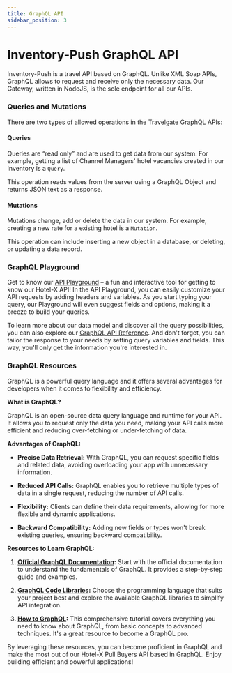 ```yaml
---
title: GraphQL API
sidebar_position: 3
---
```


# Inventory-Push GraphQL API

Inventory-Push is a travel API based on GraphQL. Unlike XML Soap APIs, GraphQL allows to request and receive only the necessary data. Our Gateway, written in NodeJS, is the sole endpoint for all our APIs.

### Queries and Mutations

There are two types of allowed operations in the Travelgate GraphQL APIs:

#### Queries

Queries are “read only” and are used to get data from our system. For example, getting a list of Channel Managers' hotel vacancies created in our Inventory is a `Query`.

This operation reads values from the server using a GraphQL Object and returns JSON text as a response.

#### Mutations

Mutations change, add or delete the data in our system. For example, creating a new rate for a existing hotel is a `Mutation`.

This operation can include inserting a new object in a database, or deleting, or updating a data record.

### GraphQL Playground

Get to know our [API Playground](/playground/) – a fun and interactive tool for getting to know our Hotel-X API! In the API Playground, you can easily customize your API requests by adding headers and variables. As you start typing your query, our Playground will even suggest fields and options, making it a breeze to build your queries. 

To learn more about our data model and discover all the query possibilities, you can also explore our [GraphQL API Reference](/api/). And don't forget, you can tailor the response to your needs by setting query variables and fields. This way, you'll only get the information you're interested in.

### GraphQL Resources

GraphQL is a powerful query language and it offers several advantages for developers when it comes to flexibility and efficiency.

**What is GraphQL?**

GraphQL is an open-source data query language and runtime for your API. It allows you to request only the data you need, making your API calls more efficient and reducing over-fetching or under-fetching of data.

**Advantages of GraphQL:**

- **Precise Data Retrieval:** With GraphQL, you can request specific fields and related data, avoiding overloading your app with unnecessary information.

- **Reduced API Calls:** GraphQL enables you to retrieve multiple types of data in a single request, reducing the number of API calls.

- **Flexibility:** Clients can define their data requirements, allowing for more flexible and dynamic applications.

- **Backward Compatibility:** Adding new fields or types won't break existing queries, ensuring backward compatibility.

**Resources to Learn GraphQL:**

1. **[Official GraphQL Documentation](https://graphql.org/learn/):** Start with the official documentation to understand the fundamentals of GraphQL. It provides a step-by-step guide and examples.

2. **[GraphQL Code Libraries](https://graphql.org/code/):** Choose the programming language that suits your project best and explore the available GraphQL libraries to simplify API integration.

3. **[How to GraphQL](https://www.howtographql.com/):** This comprehensive tutorial covers everything you need to know about GraphQL, from basic concepts to advanced techniques. It's a great resource to become a GraphQL pro.

By leveraging these resources, you can become proficient in GraphQL and make the most out of our Hotel-X Pull Buyers API based in GraphQL. Enjoy building efficient and powerful applications!